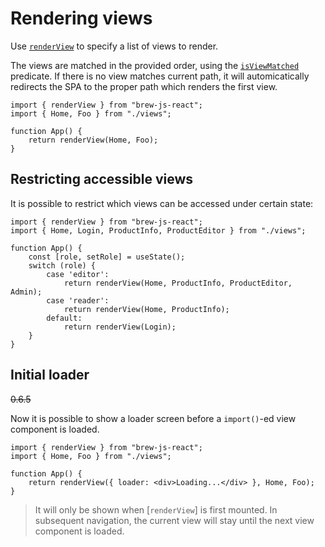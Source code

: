 <Module name="brew-js-react" />

# Rendering views

Use [`renderView`](:) to specify a list of views to render.

The views are matched in the provided order, using the [`isViewMatched`](:) predicate. If there is no view matches current path, it will automicatically redirects the SPA to the proper path which renders the first view.

```tsx
import { renderView } from "brew-js-react";
import { Home, Foo } from "./views";

function App() {
    return renderView(Home, Foo);
}
```

## Restricting accessible views

It is possible to restrict which views can be accessed under certain state:

```tsx
import { renderView } from "brew-js-react";
import { Home, Login, ProductInfo, ProductEditor } from "./views";

function App() {
    const [role, setRole] = useState();
    switch (role) {
        case 'editor':
            return renderView(Home, ProductInfo, ProductEditor, Admin);
        case 'reader':
            return renderView(Home, ProductInfo);
        default:
            return renderView(Login);
    }
}
```

## Initial loader

~~0.6.5~~

Now it is possible to show a loader screen before a `import()`-ed view component is loaded.

```tsx
import { renderView } from "brew-js-react";
import { Home, Foo } from "./views";

function App() {
    return renderView({ loader: <div>Loading...</div> }, Home, Foo);
}
```

> It will only be shown when [`renderView`] is first mounted. In subsequent navigation,
  the current view will stay until the next view component is loaded.
